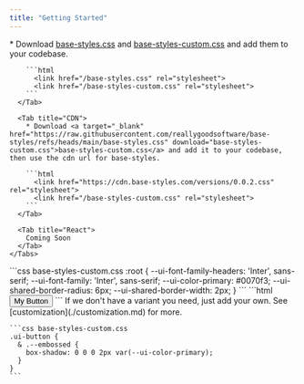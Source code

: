 ```yaml
---
title: "Getting Started"
---
```


<Steps>
  <Step title="Add Base Styles to your project" titleSize="h2">
    <Tabs>
      <Tab title="HTML">
        * Download <a target="_blank" href="https://raw.githubusercontent.com/reallygoodsoftware/base-styles/refs/heads/main/base-styles.css" download="base-styles.css">base-styles.css</a> and <a target="_blank" href="https://raw.githubusercontent.com/reallygoodsoftware/base-styles/refs/heads/main/base-styles.css" download="base-styles-custom.css">base-styles-custom.css</a> and add them to your codebase.

        ```html
          <link href="/base-styles.css" rel="stylesheet">
          <link href="/base-styles-custom.css" rel="stylesheet">
        ```
      </Tab>

      <Tab title="CDN">
        * Download <a target="_blank" href="https://raw.githubusercontent.com/reallygoodsoftware/base-styles/refs/heads/main/base-styles.css" download="base-styles-custom.css">base-styles-custom.css</a> and add it to your codebase, then use the cdn url for base-styles.

        ```html
          <link href="https://cdn.base-styles.com/versions/0.0.2.css" rel="stylesheet">
          <link href="/base-styles-custom.css" rel="stylesheet">
        ```
      </Tab>

      <Tab title="React">
        Coming Soon
      </Tab>
    </Tabs>
  </Step>

  <Step title="Set Your Defaults" titleSize="h2">
    ```css base-styles-custom.css
      :root {
        --ui-font-family-headers: 'Inter', sans-serif;
        --ui-font-family: 'Inter', sans-serif;
        --ui-color-primary: #0070f3;
        --ui-shared-border-radius: 6px;
        --ui-shared-border-width: 2px;
      }
    ```
  </Step>

  <Step title="3. Use the classes to compose your UI" titleSize="h2">
    ```html
      <button class="ui-button"> My Button </button>
    ```
  </Step>

  <Step title="4.(Optional) Add your own variants" titleSize="h2">
    If we don't have a variant you need, just add your own. See [customization](./customization.md) for more.

    ```css base-styles-custom.css
    .ui-button {
      & .--embossed {
        box-shadow: 0 0 0 2px var(--ui-color-primary);
      }
    }
    ```
  </Step>
</Steps>